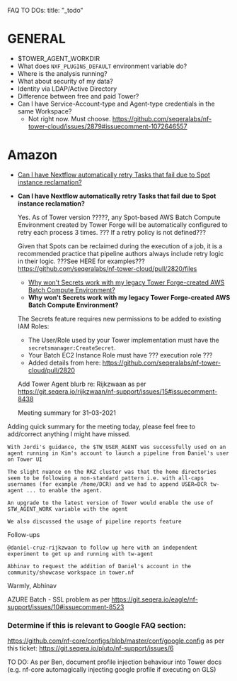 FAQ TO DOs:
title: "\_todo"

# GENERAL

- $TOWER_AGENT_WORKDIR
- What does `NXF_PLUGINS_DEFAULT` environment variable do?
- Where is the analysis running?
- What about security of my data?
- Identity via LDAP/Active Directory
- Difference between free and paid Tower?
- Can I have Service-Account-type and Agent-type credentials in the same Workspace?
  - Not right now. Must choose. https://github.com/seqeralabs/nf-tower-cloud/issues/2879#issuecomment-1072646557

# Amazon

- [Can I have Nextflow automatically retry Tasks that fail due to Spot instance reclamation?](#aws_spot_retry)
- **Can I have Nextflow automatically retry Tasks that fail due to Spot instance reclamation?** <a id="aws_spot_retry"></a>

  Yes. As of Tower version ?????, any Spot-based AWS Batch Compute Environment created by Tower Forge will be automatically configured to retry each process 3 times. ??? If a retry policy is not defined???

  Given that Spots can be reclaimed during the execution of a job, it is a recommended practice that pipeline authors always include retry logic in their logic. ???See HERE for examples???
  https://github.com/seqeralabs/nf-tower-cloud/pull/2820/files

  - [Why won't Secrets work with my legacy Tower Forge-created AWS Batch Compute Environment?](aws_secrets_legacy)
  - **Why won't Secrets work with my legacy Tower Forge-created AWS Batch Compute Environment?** <a id="aws_secrets_legacy"></a>

  The Secrets feature requires new permissions to be added to existing IAM Roles:

  - The User/Role used by your Tower implementation must have the `secretsmanager:CreateSecret`.
  - Your Batch EC2 Instance Role must have ??? execution role ???
  - Added details from here: https://github.com/seqeralabs/nf-tower-cloud/pull/2820

  Add Tower Agent blurb re: Rijkzwaan as per https://git.seqera.io/rijkzwaan/nf-support/issues/15#issuecomment-8438

  Meeting summary for 31-03-2021

Adding quick summary for the meeting today, please feel free to add/correct anything I might have missed.

    With Jordi's guidance, the $TW_USER_AGENT was successfully used on an agent running in Kim's account to launch a pipeline from Daniel's user on Tower UI

    The slight nuance on the RKZ cluster was that the home directories seem to be following a non-standard pattern i.e. with all-caps usernames (for example /home/DCR) and we had to append USER=DCR tw-agent ... to enable the agent.

    An upgrade to the latest version of Tower would enable the use of $TW_AGENT_WORK variable with the agent

    We also discussed the usage of pipeline reports feature

Follow-ups

    @daniel-cruz-rijkzwaan to follow up here with an independent experiment to get up and running with tw-agent

    Abhinav to request the addition of Daniel's account in the community/showcase workspace in tower.nf

Warmly,
Abhinav

AZURE Batch - SSL problem as per https://git.seqera.io/eagle/nf-support/issues/10#issuecomment-8523

### Determine if this is relevant to Google FAQ section:

https://github.com/nf-core/configs/blob/master/conf/google.config as per this ticket: https://git.seqera.io/pluto/nf-support/issues/6

TO DO: As per Ben, document profile injection behaviour into Tower docs (e.g. nf-core automagically injecting google profile if executing on GLS)
